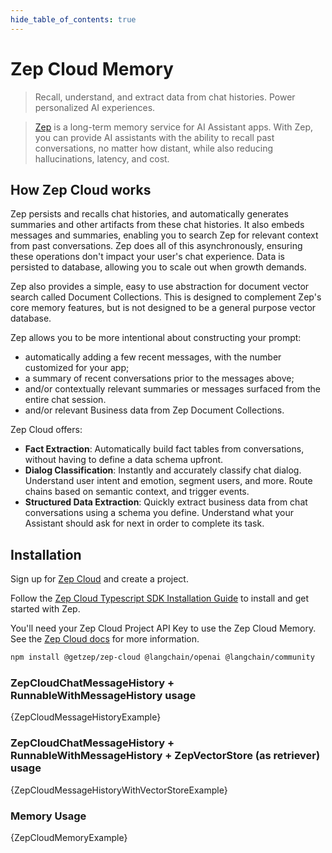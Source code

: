 ```yaml
---
hide_table_of_contents: true
---
```


# Zep Cloud Memory

> Recall, understand, and extract data from chat histories. Power personalized AI experiences.

> [Zep](https://www.getzep.com) is a long-term memory service for AI Assistant apps.
> With Zep, you can provide AI assistants with the ability to recall past conversations, no matter how distant,
> while also reducing hallucinations, latency, and cost.

## How Zep Cloud works

Zep persists and recalls chat histories, and automatically generates summaries and other artifacts from these chat histories.
It also embeds messages and summaries, enabling you to search Zep for relevant context from past conversations.
Zep does all of this asynchronously, ensuring these operations don't impact your user's chat experience.
Data is persisted to database, allowing you to scale out when growth demands.

Zep also provides a simple, easy to use abstraction for document vector search called Document Collections.
This is designed to complement Zep's core memory features, but is not designed to be a general purpose vector database.

Zep allows you to be more intentional about constructing your prompt:

- automatically adding a few recent messages, with the number customized for your app;
- a summary of recent conversations prior to the messages above;
- and/or contextually relevant summaries or messages surfaced from the entire chat session.
- and/or relevant Business data from Zep Document Collections.

Zep Cloud offers:

- **Fact Extraction**: Automatically build fact tables from conversations, without having to define a data schema upfront.
- **Dialog Classification**: Instantly and accurately classify chat dialog. Understand user intent and emotion, segment users, and more. Route chains based on semantic context, and trigger events.
- **Structured Data Extraction**: Quickly extract business data from chat conversations using a schema you define. Understand what your Assistant should ask for next in order to complete its task.

## Installation

Sign up for [Zep Cloud](https://app.getzep.com/) and create a project.

Follow the [Zep Cloud Typescript SDK Installation Guide](https://help.getzep.com/sdks) to install and get started with Zep.

You'll need your Zep Cloud Project API Key to use the Zep Cloud Memory. See the [Zep Cloud docs](https://help.getzep.com/projects) for more information.


<IntegrationInstallTooltip></IntegrationInstallTooltip>

```bash npm2yarn
npm install @getzep/zep-cloud @langchain/openai @langchain/community
```

### ZepCloudChatMessageHistory + RunnableWithMessageHistory usage


<CodeBlock language="typescript">{ZepCloudMessageHistoryExample}</CodeBlock>

### ZepCloudChatMessageHistory + RunnableWithMessageHistory + ZepVectorStore (as retriever) usage


<CodeBlock language="typescript">
  {ZepCloudMessageHistoryWithVectorStoreExample}
</CodeBlock>

### Memory Usage


<CodeBlock language="typescript">{ZepCloudMemoryExample}</CodeBlock>
